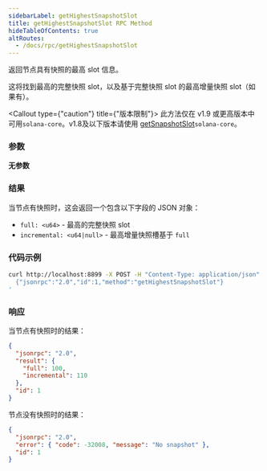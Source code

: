 ```yaml
---
sidebarLabel: getHighestSnapshotSlot
title: getHighestSnapshotSlot RPC Method
hideTableOfContents: true
altRoutes:
  - /docs/rpc/getHighestSnapshotSlot
---
```


返回节点具有快照的最高 slot 信息。

这将找到最高的完整快照 slot，以及基于完整快照 slot 的最高增量快照 slot（如果有）。

<Callout type={"caution"} title={"版本限制"}>
  此方法仅在 v1.9 或更高版本中可用`solana-core`。v1.8及以下版本请使用
  [getSnapshotSlot](/docs/rpc/http/getSnapshotSlot)`solana-core`。
</Callout>

<DocSideBySide>

<DocLeftSide>

### 参数

**无参数**

### 结果

当节点有快照时，这会返回一个包含以下字段的 JSON 对象：

- `full: <u64>` - 最高的完整快照 slot
- `incremental: <u64|null>` - 最高增量快照槽基于 `full`

</DocLeftSide>

<DocRightSide>

### 代码示例

```bash
curl http://localhost:8899 -X POST -H "Content-Type: application/json" -d '
  {"jsonrpc":"2.0","id":1,"method":"getHighestSnapshotSlot"}
'
```

### 响应

当节点有快照时的结果：

```json
{
  "jsonrpc": "2.0",
  "result": {
    "full": 100,
    "incremental": 110
  },
  "id": 1
}
```

节点没有快照时的结果：

```json
{
  "jsonrpc": "2.0",
  "error": { "code": -32008, "message": "No snapshot" },
  "id": 1
}
```

</DocRightSide>
</DocSideBySide>
